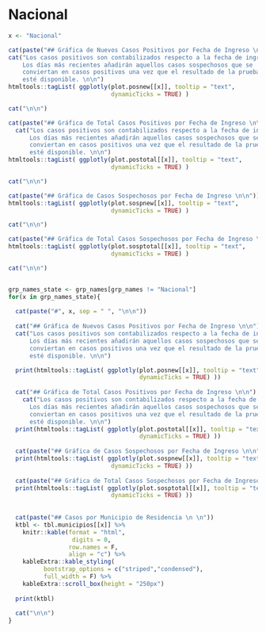 
# Nacional
```r
x <- "Nacional"

cat(paste("## Gráfica de Nuevos Casos Positivos por Fecha de Ingreso \n\n"))
cat("Los casos positivos son contabilizados respecto a la fecha de ingreso.
    Los días más recientes añadirán aquellos casos sospechosos que se
    conviertan en casos positivos una vez que el resultado de la prueba 
    esté disponible. \n\n")
htmltools::tagList( ggplotly(plot.posnew[[x]], tooltip = "text",
                             dynamicTicks = TRUE) )

cat("\n\n")

cat(paste("## Gráfica de Total Casos Positivos por Fecha de Ingreso \n\n"))
  cat("Los casos positivos son contabilizados respecto a la fecha de ingreso.
      Los días más recientes añadirán aquellos casos sospechosos que se
      conviertan en casos positivos una vez que el resultado de la prueba
      esté disponible. \n\n")
htmltools::tagList( ggplotly(plot.postotal[[x]], tooltip = "text",
                             dynamicTicks = TRUE) )

cat("\n\n")

cat(paste("## Gráfica de Casos Sospechosos por Fecha de Ingreso \n\n"))
htmltools::tagList( ggplotly(plot.sospnew[[x]], tooltip = "text",
                             dynamicTicks = TRUE) )

cat("\n\n")

cat(paste("## Gráfica de Total Casos Sospechosos por Fecha de Ingreso \n\n"))
htmltools::tagList( ggplotly(plot.sosptotal[[x]], tooltip = "text",
                             dynamicTicks = TRUE) )

cat("\n\n")



```

```r
grp_names_state <- grp_names[grp_names != "Nacional"]
for(x in grp_names_state){
  
  cat(paste("#", x, sep = " ", "\n\n"))
  
  cat("## Gráfica de Nuevos Casos Positivos por Fecha de Ingreso \n\n")
  cat("Los casos positivos son contabilizados respecto a la fecha de ingreso.
      Los días más recientes añadirán aquellos casos sospechosos que se
      conviertan en casos positivos una vez que el resultado de la prueba 
      esté disponible. \n\n")

  print(htmltools::tagList( ggplotly(plot.posnew[[x]], tooltip = "text",
                                     dynamicTicks = TRUE) ))
  
  cat("## Gráfica de Total Casos Positivos por Fecha de Ingreso \n\n")
    cat("Los casos positivos son contabilizados respecto a la fecha de ingreso.
      Los días más recientes añadirán aquellos casos sospechosos que se
      conviertan en casos positivos una vez que el resultado de la prueba 
      esté disponible. \n\n")
  print(htmltools::tagList( ggplotly(plot.postotal[[x]], tooltip = "text",
                                     dynamicTicks = TRUE) ))
  
  cat(paste("## Gráfica de Casos Sospechosos por Fecha de Ingreso \n\n"))
  print(htmltools::tagList( ggplotly(plot.sospnew[[x]], tooltip = "text",
                             dynamicTicks = TRUE) ))
  
  cat(paste("## Gráfica de Total Casos Sospechosos por Fecha de Ingreso \n\n"))
  print(htmltools::tagList( ggplotly(plot.sosptotal[[x]], tooltip = "text",
                             dynamicTicks = TRUE) ))
  
  
  cat(paste("## Casos por Municipio de Residencia \n \n"))
  ktbl <- tbl.municipios[[x]] %>% 
    knitr::kable(format = "html",
                  digits = 0,
                 row.names = F,
                 align = "c") %>%
    kableExtra::kable_styling(
          bootstrap_options = c("striped","condensed"),
          full_width = F) %>%
    kableExtra::scroll_box(height = "250px")
    
  print(ktbl)
  
  cat("\n\n")
}
```


